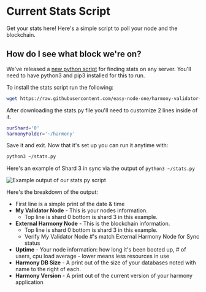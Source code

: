 # Current Stats Script
Get your stats here! Here's a simple script to poll your node and the blockchain.
## How do I see what block we're on?
We've released a [new python script](https://github.com/easy-node-one/harmony-validator-scripts/tree/main/stats) for finding stats on any server. You'll need to have python3 and pip3 installed for this to run.

To install the stats script run the following:
```bash
wget https://raw.githubusercontent.com/easy-node-one/harmony-validator-scripts/main/stats/stats.py && pip3 install colorama
```

After downloading the stats.py file you'll need to customize 2 lines inside of it.
```bash
ourShard='0'
harmonyFolder='~/harmony'
```

Save it and exit. Now that it's set up you can run it anytime with:

```bash
python3 ~/stats.py
```

Here's an example of Shard 3 in sync via the output of `python3 ~/stats.py`

![Example output of our stats.py script](/shard3_py.png)

Here's the breakdown of the output:

- First line is a simple print of the date & time
- **My Validator Node** - This is your nodes information. 
  - Top line is shard 0 bottom is shard 3 in this example.
- **External Harmony Node** - This is the blockchain information. 
  - Top line is shard 0 bottom is shard 3 in this example.
  - Verify My Validator Node #'s match External Harmony Node for Sync status
- **Uptime** - Your node information: how long it's been booted up, # of users, cpu load average - lower means less resources in use
- **Harmony DB Size** - A print out of the size of your databases noted with name to the right of each.
- **Harmony Version** - A print out of the current version of your harmony application
